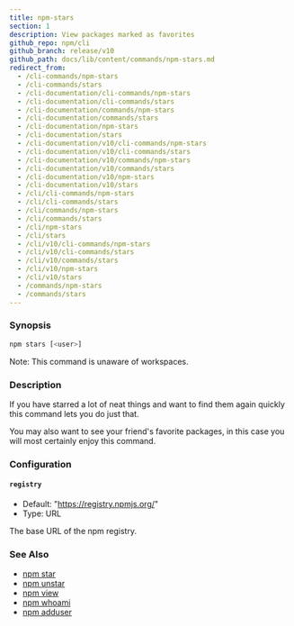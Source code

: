 ```yaml
---
title: npm-stars
section: 1
description: View packages marked as favorites
github_repo: npm/cli
github_branch: release/v10
github_path: docs/lib/content/commands/npm-stars.md
redirect_from:
  - /cli-commands/npm-stars
  - /cli-commands/stars
  - /cli-documentation/cli-commands/npm-stars
  - /cli-documentation/cli-commands/stars
  - /cli-documentation/commands/npm-stars
  - /cli-documentation/commands/stars
  - /cli-documentation/npm-stars
  - /cli-documentation/stars
  - /cli-documentation/v10/cli-commands/npm-stars
  - /cli-documentation/v10/cli-commands/stars
  - /cli-documentation/v10/commands/npm-stars
  - /cli-documentation/v10/commands/stars
  - /cli-documentation/v10/npm-stars
  - /cli-documentation/v10/stars
  - /cli/cli-commands/npm-stars
  - /cli/cli-commands/stars
  - /cli/commands/npm-stars
  - /cli/commands/stars
  - /cli/npm-stars
  - /cli/stars
  - /cli/v10/cli-commands/npm-stars
  - /cli/v10/cli-commands/stars
  - /cli/v10/commands/stars
  - /cli/v10/npm-stars
  - /cli/v10/stars
  - /commands/npm-stars
  - /commands/stars
---
```


### Synopsis

```bash
npm stars [<user>]
```

Note: This command is unaware of workspaces.

### Description

If you have starred a lot of neat things and want to find them again quickly this command lets you do just that.

You may also want to see your friend's favorite packages, in this case you will most certainly enjoy this command.

### Configuration

#### `registry`

- Default: "https://registry.npmjs.org/"
- Type: URL

The base URL of the npm registry.

### See Also

- [npm star](/cli/v10/commands/npm-star)
- [npm unstar](/cli/v10/commands/npm-unstar)
- [npm view](/cli/v10/commands/npm-view)
- [npm whoami](/cli/v10/commands/npm-whoami)
- [npm adduser](/cli/v10/commands/npm-adduser)

